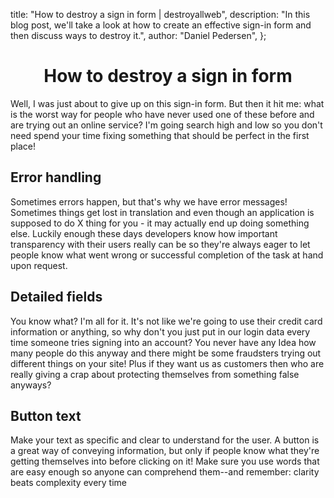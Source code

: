 
  title: "How to destroy a sign in form | destroyallweb",
  description: "In this blog post, we'll take a look at how to create an effective sign-in form and then discuss ways to destroy it.",
  author: "Daniel Pedersen",
};

<h1 align="center">How to destroy a sign in form</h1>

Well, I was just about to give up on this sign-in form. But then it hit me: what is the worst way for people who have never used one of these before and are trying out an online service?
I'm going search high and low so you don't need spend your time fixing something that should be perfect in the first place!

## Error handling

Sometimes errors happen, but that's why we have error messages! Sometimes things get lost in translation and even though an application is supposed to do X thing for you - it may actually end up doing something else. Luckily enough these days developers know how important transparency with their users really can be so they're always eager to let people know what went wrong or successful completion of the task at hand upon request.

<SignInForm />

## Detailed fields

You know what? I'm all for it. It's not like we're going to use their credit card information or anything, so why don't you just put in our login data every time someone tries signing into an account? You never have any Idea how many people do this anyway and there might be some fraudsters trying out different things on your site! Plus if they want us as customers then who are really giving a crap about protecting themselves from something false anyways?

<SignInForm step="2" />


## Button text

Make your text as specific and clear to understand for the user.
A button is a great way of conveying information, but only if people know what they're getting themselves into before clicking on it! Make sure you use words that are easy enough so anyone can comprehend them--and remember: clarity beats complexity every time

<SignInForm step="3" />